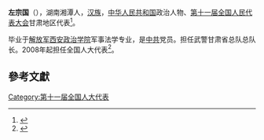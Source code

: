 '''左宗国'''（{{bd|1952年||}}），湖南湘潭人，[[汉族|汉族]]，[[中华人民共和国|中华人民共和国]]政治人物、[[第十一届全国人民代表大会|第十一届全国人民代表大会]]甘肃地区代表<ref>{{cite web|author=新华网|title=第十一届全国人大代表|url=http://news.xinhuanet.com/ziliao/2008-03/03/content_7708230.htm?node=36628|publisher=新华网|accessdate=2014-01-07|archive-date=2014-01-10|archive-url=https://web.archive.org/web/20140110211415/http://news.xinhuanet.com/ziliao/2008-03/03/content_7708230.htm?node=36628|dead-url=no}}</ref>。

毕业于[[解放军西安政治学院|解放军西安政治学院]]军事法学专业，是[[中共|中共]]党员。担任武警甘肃省总队总队长。2008年起担任全国人大代表<ref>{{cite news|title=全国人大代表信息-左宗国|url= http://210.82.31.1:8084/delegate/viewDelegate.action?dbid=112519|accessdate=2013-04-05|newspaper=全国人大网|archive-url=https://web.archive.org/web/20140527211616/http://www.npc.gov.cn/delegate/viewDelegate.action?dbid=112519|archive-date=2014-05-27|dead-url=yes}}</ref>。

==參考文獻==
{{reflist}}
[[Category:第十一届全国人大代表|Category:第十一届全国人大代表]]